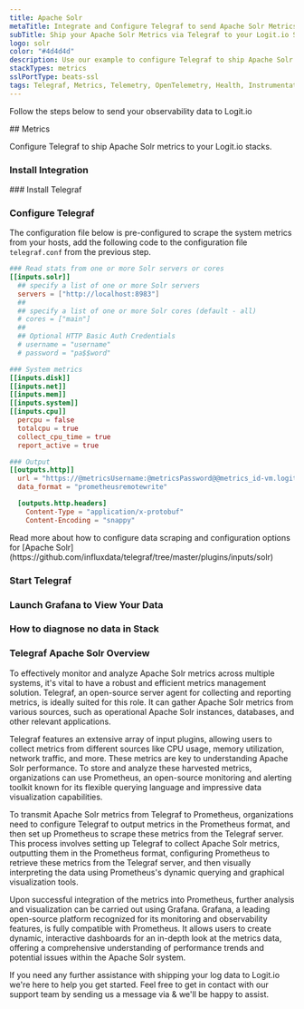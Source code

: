 ```yaml
---
title: Apache Solr
metaTitle: Integrate and Configure Telegraf to send Apache Solr Metrics
subTitle: Ship your Apache Solr Metrics via Telegraf to your Logit.io Stack
logo: solr
color: "#4d4d4d"
description: Use our example to configure Telegraf to ship Apache Solr metrics to Logit.io. Configure Telegraf to send Apache Solr metrics.
stackTypes: metrics
sslPortType: beats-ssl
tags: Telegraf, Metrics, Telemetry, OpenTelemetry, Health, Instrumentation, Apache Solr, Prometheus, Search Engine, Lucene
---
```


Follow the steps below to send your observability data to Logit.io

<Steps>
  ## Metrics

  Configure Telegraf to ship Apache Solr metrics to your Logit.io stacks.

  ### Install Integration
  <InstallIntegration/>
  ### Install Telegraf

  <InstallTelegraf />

  ### Configure Telegraf

  The configuration file below is pre-configured to scrape the system metrics from your hosts, add the following code to the configuration file `telegraf.conf` from the previous step.

  ```toml copy showLineNumbers /@metricsUsername/ /@metricsPassword/ /@metrics_id/ /@vmAgentPort/
  ### Read stats from one or more Solr servers or cores
  [[inputs.solr]]
    ## specify a list of one or more Solr servers
    servers = ["http://localhost:8983"]
    ##
    ## specify a list of one or more Solr cores (default - all)
    # cores = ["main"]
    ##
    ## Optional HTTP Basic Auth Credentials
    # username = "username"
    # password = "pa$$word"
  
  ### System metrics
  [[inputs.disk]]
  [[inputs.net]]
  [[inputs.mem]]
  [[inputs.system]]
  [[inputs.cpu]]
    percpu = false
    totalcpu = true
    collect_cpu_time = true
    report_active = true

  ### Output
  [[outputs.http]]
    url = "https://@metricsUsername:@metricsPassword@@metrics_id-vm.logit.io:@vmAgentPort/api/v1/write"
    data_format = "prometheusremotewrite"

    [outputs.http.headers]
      Content-Type = "application/x-protobuf"
      Content-Encoding = "snappy"
  ```

  <Callout type="info">
    Read more about how to configure data scraping and configuration options for [Apache Solr](https://github.com/influxdata/telegraf/tree/master/plugins/inputs/solr)
  </Callout>

  ### Start Telegraf

  <StartTelegraf />

  ### Launch Grafana to View Your Data

  <LaunchVisualizer type="metrics" />

  ### How to diagnose no data in Stack

  <DiagnoseNoData />

</Steps>

### Telegraf Apache Solr Overview

To effectively monitor and analyze Apache Solr metrics across multiple systems, it's vital to have a robust and efficient metrics management 
solution. Telegraf, an open-source server agent for collecting and reporting metrics, is ideally suited for this role. It can gather Apache Solr 
metrics from various sources, such as operational Apache Solr instances, databases, and other relevant applications.

Telegraf features an extensive array of input plugins, allowing users to collect metrics from different sources like CPU usage, memory utilization, 
network traffic, and more. These metrics are key to understanding Apache Solr performance. To store and analyze these harvested metrics, 
organizations can use Prometheus, an open-source monitoring and alerting toolkit known for its flexible querying language and impressive data 
visualization capabilities.

To transmit Apache Solr metrics from Telegraf to Prometheus, organizations need to configure Telegraf to output metrics in the Prometheus format, 
and then set up Prometheus to scrape these metrics from the Telegraf server. This process involves setting up Telegraf to collect Apache Solr 
metrics, outputting them in the Prometheus format, configuring Prometheus to retrieve these metrics from the Telegraf server, and then visually 
interpreting the data using Prometheus's dynamic querying and graphical visualization tools.

Upon successful integration of the metrics into Prometheus, further analysis and visualization can be carried out using Grafana. Grafana, a 
leading open-source platform recognized for its monitoring and observability features, is fully compatible with Prometheus. It allows users to 
create dynamic, interactive dashboards for an in-depth look at the metrics data, offering a comprehensive understanding of performance trends and 
potential issues within the Apache Solr system.

If you need any further assistance with shipping your log data to Logit.io we're here to help you get started. Feel free to get in contact with 
our support team by sending us a message via <IntercomButton text="live chat" /> & we'll be happy to assist.